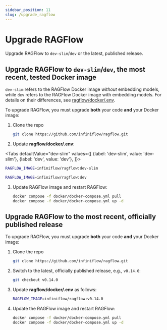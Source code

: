 ```yaml
---
sidebar_position: 11
slug: /upgrade_ragflow
---
```


# Upgrade RAGFlow

Upgrade RAGFlow to `dev-slim`/`dev` or the latest, published release.

## Upgrade RAGFlow to `dev-slim`/`dev`, the most recent, tested Docker image

`dev-slim` refers to the RAGFlow Docker image *without* embedding models, while `dev` refers to the RAGFlow Docker image with embedding models. For details on their differences, see [ragflow/docker/.env](https://github.com/infiniflow/ragflow/blob/main/docker/.env).

To upgrade RAGFlow, you must upgrade **both** your code **and** your Docker image:

1. Clone the repo

   ```bash
   git clone https://github.com/infiniflow/ragflow.git
   ```

2. Update **ragflow/docker/.env**:

<Tabs
  defaultValue="dev-slim"
  values={[
    {label: 'dev-slim', value: 'dev-slim'},
    {label: 'dev', value: 'dev'},
  ]}>
  <TabItem value="dev-slim">

```bash
RAGFLOW_IMAGE=infiniflow/ragflow:dev-slim
```

  </TabItem>
  <TabItem value="dev">

```bash
RAGFLOW_IMAGE=infiniflow/ragflow:dev
```

  </TabItem>
</Tabs>

3. Update RAGFlow image and restart RAGFlow:

   ```bash
   docker compose -f docker/docker-compose.yml pull
   docker compose -f docker/docker-compose.yml up -d
   ```

## Upgrade RAGFlow to the most recent, officially published release

To upgrade RAGFlow, you must upgrade **both** your code **and** your Docker image:

1. Clone the repo

   ```bash
   git clone https://github.com/infiniflow/ragflow.git
   ```

2. Switch to the latest, officially published release, e.g., `v0.14.0`:

   ```bash
   git checkout v0.14.0
   ```

3. Update **ragflow/docker/.env** as follows:

   ```bash
   RAGFLOW_IMAGE=infiniflow/ragflow:v0.14.0
   ```

4. Update the RAGFlow image and restart RAGFlow:

   ```bash
   docker compose -f docker/docker-compose.yml pull
   docker compose -f docker/docker-compose.yml up -d
   ```